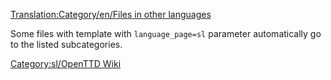 [[Translation:Category/en/Files in other languages]]

{{en/Bilingual box| Sl
| ---.
| ''This page provides an index for a wide range of '''files (images) in Slovenian''' in OpenTTD Wiki.''}}

Some files with {{en/s|Other languages files}} template with <code>language_page=sl</code> parameter automatically go to the listed subcategories.

[[Category:sl/OpenTTD Wiki]]